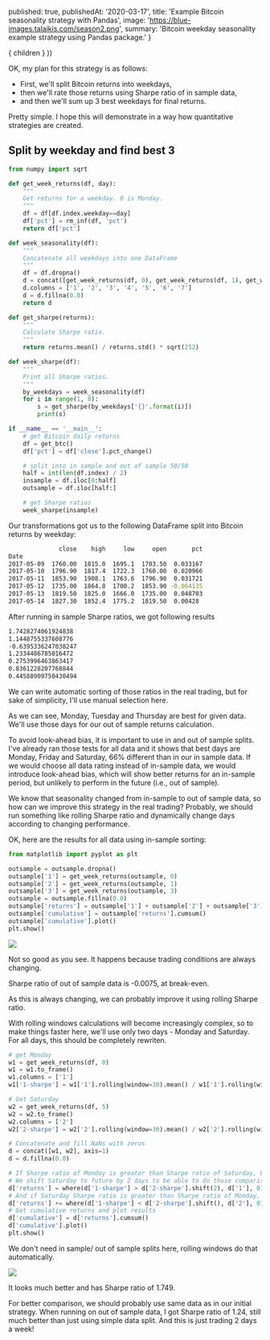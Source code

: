 

  published: true,
  publishedAt: '2020-03-17',
  title: 'Example Bitcoin seasonality strategy with Pandas',
  image: 'https://blue-images.talaikis.com/season2.png',
  summary: 'Bitcoin weekday seasonality example strategy using Pandas package.'
}

  <BlogPost path={router.pathname} meta={meta}>
    { children }
  </BlogPost>
))

OK, my plan for this strategy is as follows:

* First, we'll split Bitcoin returns into weekdays,
* then we'll rate those returns using Sharpe ratio of in sample data,
* and then we'll sum up 3 best weekdays for final returns.

Pretty simple. I hope this will demonstrate in a way how quantitative strategies are created.

## Split by weekday and find best 3

```python
from numpy import sqrt

def get_week_returns(df, day):
    """
    Get returns for a weekday. 0 is Monday.
    """
    df = df[df.index.weekday==day]
    df['pct'] = rm_inf(df, 'pct')
    return df['pct']

def week_seasonality(df):
    """
    Concatenate all weekdays into one DataFrame
    """
    df = df.dropna()
    d = concat([get_week_returns(df, 0), get_week_returns(df, 1), get_week_returns(df, 2), get_week_returns(df, 3), get_week_returns(df, 4), get_week_returns(df, 5), get_week_returns(df, 6)], axis=1)
    d.columns = ['1', '2', '3', '4', '5', '6', '7']
    d = d.fillna(0.0)
    return d

def get_sharpe(returns):
    """
    Calculate Sharpe ratio.
    """
    return returns.mean() / returns.std() * sqrt(252)

def week_sharpe(df):
    """
    Print all Sharpe ratios.
    """
    by_weekdays = week_seasonality(df)
    for i in range(1, 8):
        s = get_sharpe(by_weekdays['{}'.format(i)])
        print(s)

if __name__ == '__main__':
    # get Bitcoin daily returns
    df = get_btc()
    df['pct'] = df['close'].pct_change()

    # split into in sample and out of sample 50/50
    half = int(len(df.index) / 2)
    insample = df.iloc[0:half]
    outsample = df.iloc[half:]

    # get Sharpe ratios
    week_sharpe(insample)
```

Our transformations got us to the following DataFrame split into Bitcoin returns by weekday:

```bash
              close    high     low     open       pct
Date
2017-05-09  1760.00  1815.0  1695.1  1703.50  0.033167
2017-05-10  1796.90  1817.4  1722.3  1760.00  0.020966
2017-05-11  1853.90  1908.1  1763.6  1796.90  0.031721
2017-05-12  1735.00  1864.8  1700.2  1853.90 -0.064135
2017-05-13  1819.50  1825.0  1666.0  1735.00  0.048703
2017-05-14  1827.30  1852.4  1775.2  1819.50  0.00428
```

After running in sample Sharpe ratios, we got following results

```bash
1.7428274061924838
1.1448755337608776
-0.6395336247038247
1.2334486785016472
0.2753996463863417
0.8361228207768844
0.44588909750430494
```

We can write automatic sorting of those ratios in the real trading, but for sake of simplicity, I'll use manual selection here.

As we can see, Monday, Tuesday and Thursday are best for given data. We'll use those days for our out of sample returns calculation.

To avoid look-ahead bias, it is important to use in and out of sample splits. I've already ran those tests for all data and it shows that best days are Monday, Friday and Saturday, 66% different than in our in sample data. If we would choose all data rating instead of in-sample data, we would introduce look-ahead bias, which will show better returns for an in-sample period, but unlikely to perform in the future (i.e., out of sample).

We know that seasonality changed from in-sample to out of sample data, so how can we improve this strategy in the real trading? Probably, we should run something like rolling Sharpe ratio and dynamically change days according to changing performance.

OK, here are the results for all data using in-sample sorting:

```python
from matplotlib import pyplot as plt

outsample = outsample.dropna()
outsample['1'] = get_week_returns(outsample, 0)
outsample['2'] = get_week_returns(outsample, 1)
outsample['3'] = get_week_returns(outsample, 3)
outsample = outsample.fillna(0.0)
outsample['returns'] = outsample['1'] + outsample['2'] + outsample['3']
outsample['cumulative'] = outsample['returns'].cumsum()
outsample['cumulative'].plot()
plt.show()
```

![](https://blue-images.talaikis.com/season1.png)

Not so good as you see. It happens because trading conditions are always changing.

Sharpe ratio of out of sample data is -0.0075, at break-even.

As this is always changing, we can probably improve it using rolling Sharpe ratio.

With rolling windows calculations will become increasingly complex, so to make things faster here, we'll use only two days - Monday and Saturday. For all days, this should be completely rewriten.

```python
# get Monday
w1 = get_week_returns(df, 0)
w1 = w1.to_frame()
w1.columns = ['1']
w1['1-sharpe'] = w1['1'].rolling(window=30).mean() / w1['1'].rolling(window=30).std() * sqrt(252)

# Get Saturday
w2 = get_week_returns(df, 5)
w2 = w2.to_frame()
w2.columns = ['2']
w2['2-sharpe'] = w2['2'].rolling(window=30).mean() / w2['2'].rolling(window=30).std() * sqrt(252)

# Concatenate and fill NaNs with zeros
d = concat([w1, w2], axis=1)
d = d.fillna(0.0)

# If Sharpe ratio of Monday is greater than Sharpe ratio of Saturday, buy Monday
# We shift Saturday to future by 2 days to be able to do those comparisons
d['returns'] = where(d['1-sharpe'] > d['2-sharpe'].shift(2), d['1'], 0)
# And if Saturday Sharpe ratio is greater than Sharpe ratio of Monday, we buy Saturday
d['returns'] += where(d['1-sharpe'] < d['2-sharpe'].shift(), d['2'], 0)
# Get cumulative returns and plot results
d['cumulative'] = d['returns'].cumsum()
d['cumulative'].plot()
plt.show()
```

We don't need in sample/ out of sample splits here, rolling windows do that automatically.

![](https://blue-images.talaikis.com/season2.png)

It looks much better and has Sharpe ratio of 1.749.

For better comparison, we should probably use same data as in our initial strategy. When running on out of sample data, I got Sharpe ratio of 1.24, still much better than just using simple data split. And this is just trading 2 days a week!

